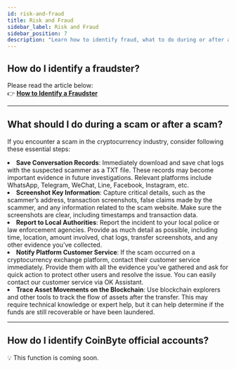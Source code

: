```yaml
---
id: risk-and-fraud
title: Risk and Fraud
sidebar_label: Risk and Fraud
sidebar_position: 7
description: "Learn how to identify fraud, what to do during or after a scam, and how to trade safely on CoinByte."
---
```


## How do I identify a fraudster?

Please read the article below:  
👉 <a href="/helpcenter/static/account-security/verification-and-security/risk-and-fraud/How to Identify a Fraudster.pdf"><strong>How to Identify a Fraudster</strong></a>


---

## What should I do during a scam or after a scam?

If you encounter a scam in the cryptocurrency industry, consider following these essential steps:

<TickList>
<li><strong>Save Conversation Records</strong>: Immediately download and save chat logs with the suspected scammer as a TXT file. These records may become important evidence in future investigations. Relevant platforms include WhatsApp, Telegram, WeChat, Line, Facebook, Instagram, etc.</li>
<li><strong>Screenshot Key Information</strong>: Capture critical details, such as the scammer’s address, transaction screenshots, false claims made by the scammer, and any information related to the scam website. Make sure the screenshots are clear, including timestamps and transaction data.</li>
<li><strong>Report to Local Authorities</strong>: Report the incident to your local police or law enforcement agencies. Provide as much detail as possible, including time, location, amount involved, chat logs, transfer screenshots, and any other evidence you’ve collected.</li>
<li><strong>Notify Platform Customer Service</strong>: If the scam occurred on a cryptocurrency exchange platform, contact their customer service immediately. Provide them with all the evidence you’ve gathered and ask for quick action to protect other users and resolve the issue. You can easily contact our customer service via OK Assistant.</li>
<li><strong>Trace Asset Movements on the Blockchain</strong>: Use blockchain explorers and other tools to track the flow of assets after the transfer. This may require technical knowledge or expert help, but it can help determine if the funds are still recoverable or have been laundered.</li>
</TickList>


---

## How do I identify CoinByte official accounts?

<InfoBox>
💡 This function is coming soon. 
</InfoBox>

<RelatedArticles category="account-security" />
